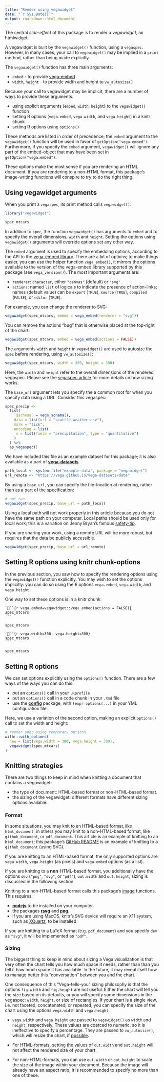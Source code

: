 ```yaml
---
title: "Render using vegawidget"
date: "`r Sys.Date()`"
output: rmarkdown::html_document
---
```


The central *side-effect* of this package is to render a *vegawidget*, an htmlwidget. 

A vegawidget is built by the `vegawidget()` function, using a `vegaspec`. However, in many cases, your call to `vegawidget()` may be implied in a `print` method, rather than being made explicitly. 

The `vegawidget()` function has three main arguments:

- `embed` - to provide [vega-embed](https://github.com/vega/vega-embed)
- `width`, `height` - to provide width and height to `vw_autosize()`

Because your call to vegawidget may be implicit, there are a number of ways to provide these arguments.

- using explicit arguments (`embed`, `width`, `height`) to the `vegawidget()` function 
- setting R options (`vega.embed`, `vega.width`, and `vega.height`) in a knitr chunk
- setting R options using `options()`

These methods are listed in order of precedence; the `embed` argument to the `vegawidget()` function will be used in favor of `getOption("vega.embed")`. Furthermore, if you specify the `embed` argument, `vegawidget()` will ignore any part of the embed-object that may have been set in `getOption("vega.embed")`.

These options make the most sense if you are rendering an HTML document. If you are rendering to a non-HTML format, this package's image-writing functions will conspire to try to do the right thing.

## Using vegawidget arguments

When you print a `vegaspec`, its print method calls `vegawidget()`.

```r
library("vegawidget")

spec_mtcars 
```
 
In addition to `spec`, the function `vegawidget()` has arguments to `embed` and to specify the overall dimensions, `width` and `height`. Setting the options using `vegawidget()` arguments will override options set any other way.

The `embed` argument is used to specify the embedding options, according to the API to the [vega-embed library](https://github.com/vega/vega-embed#options). There are a lot of options; to make things easier, you can use the helper function `vega_embed()`, it mirrors the options available to the version of the vega-embed library supported by this package (see `vega_version()`). The most important arguments are:

- `renderer`: `character`, either `"canvas"` (default) or `"svg"`
- `actions`: named `list` of logicals to indicate the presence of action-links; names (default value) can be `export` (`TRUE`), `source` (`TRUE`), `compiled` (`FALSE`), or `editor` (`TRUE`).

For example, you can change the renderer to SVG:

```r
vegawidget(spec_mtcars, embed = vega_embed(renderer = "svg"))
```

You can remove the actions "bug" that is otherwise placed at the top-right of the chart:

```r
vegawidget(spec_mtcars, embed = vega_embed(actions = FALSE))
```

The arguments `width` and `height` in `vegawidget()` are used to autosize the `spec` before rendering, using `vw_autosize()`:

```r
vegawidget(spec_mtcars, width = 300, height = 300)
```

Here, the `width` and `height` refer to the overall dimensions of the rendered vegaspec. Please see the [vegaspec article](vegaspec.html) for more details on how sizing works.

The `base_url` argument lets you specify the a common root for when you specify data using a URL. Consider this vegaspec:

```r
spec_precip <-
  list(
    `$schema` = vega_schema(),
    data = list(url = "seattle-weather.csv"),
    mark = "tick",
    encoding = list(
     x = list(field = "precipitation", type = "quantitative")
    )
  ) %>%
  as_vegaspec()
```

We have included this file as an example dataset for this package; it is also available as a part of **[vega-datasets](https://github.com/vega/vega-datasets)**

```r
path_local <- system.file("example-data", package = "vegawidget")
url_remote <- "https://vega.github.io/vega-datasets/data"
```

By using a `base_url`, you can specify the file-location at rendering, rather than as a part of the specification:

```r
# not run
vegawidget(spec_precip, base_url = path_local)
```

Using a local path will not work properly in this article because you do not have the same path on your computer. Local paths should be used only for local work; this is a variation on Jenny Bryan's famous [safety-tip](https://twitter.com/hadleywickham/status/940021008764846080).

If you are sharing your work, using a remote URL will be more robust, but requires that the data be publicly accessible.

```r
vegawidget(spec_precip, base_url = url_remote)
```

## Setting R options using knitr chunk-options

In the previous section, you saw how to specify the rendering options using the `vegawidget()` function explicitly. You may wish to set the options implicitly: you can do so using the R options `vega.embed`, `vega.width`, and `vega.height`.

One way to set these options is in a knitr chunk:

    ```{r vega.embed=vegawidget::vega_embed(actions = FALSE)}
    spec_mtcars
    ```

```r
spec_mtcars
```

    ```{r vega.width=300, vega.height=300}
    spec_mtcars
    ```

```r
spec_mtcars
```

## Setting R options

We can set options explicitly using the `options()` function. There are a few ways of the ways you can do this:

- put an `options()` call in your `.Rprofile`
- put an `options()` call in a code chunk in your `.Rmd` file
- use the [**config**](https://cran.r-project.org/package=config) package, with `!expr options(...)` in your YML configuration file.

Here, we use a variation of the second option, making an explicit `options()` call to set the width and height:

```r
# render spec using temporary options
withr::with_options(
  new = list(vega.width = 300, vega.height = 300),
  vegawidget(spec_mtcars)
)
```

## Knitting strategies

There are two things to keep in mind when knitting a document that contains a vegawidget:

- the type of document: HTML-based format or non-HTML-based format.
- the sizing of the vegawidget: different formats have different sizing options available.

### Format

In some situations, you may knit to an HTML-based format, like `html_document`; in others you may knit to a non-HTML-based format, like `github_document`, or `pdf_document`. This article is an example of knitting to an `html_document`; this package's [GitHub README](https://github.com/vegawidget/vegawidget/blob/master/README.md) is an example of knitting to a `github_document` (using SVG).

If you are knitting to an HTML-based format, the only supported options are `vega.width`, `vega.height` (as pixels) and `vega.embed` options (as a list). 

If you are knitting to a **non**-HTML-based format, you additionally have the options `dev` (`"png"`, `"svg"`, or `"pdf"`), `out.width` and `out.height`; sizing is discussed in the following section. 

Knitting to a non-HTML-based format calls this package's [image](image.html) functions. This requires:

- **[nodejs](https://nodejs.org)** to be installed on your computer.
- the packages **[rsvg](https://CRAN.R-project.org/package=rsvg)** and **[png](https://CRAN.R-project.org/package=png)**.
- if you are using MacOS, knitr's SVG device will require an X11 system, such as [XQuartz](https://www.xquartz.org), to be installed.

 If you are knitting to a LaTeX format (e.g. `pdf_document`) and you specify `dev` as `"svg"`, it will be implemented as `"pdf"`.
  
### Sizing

The biggest thing to keep in mind about sizing a Vega visualization is that very often the chart tells you how much space it needs, rather than than you tell it how much space it has available. In the future, it may reveal itself how to manage better this "conversation" between you and the chart. 

One consequence of this "Vega-tells-you" sizing philosophy is that the options `fig.width` and `fig.height` are not useful. Either the chart will tell you the size based on its defaults, or you will specify some dimensions in the vegaspec: `width`, `height`, or size of rectangles. If your chart is a single view, i.e. not faceted, concatenated, or repeated, you can specify the size of the chart using the options `vega.width` and `vega.height`.

  - `vega.width` and `vega.height` are passed to `vegawidget()` as `width` and `height`, respectively. These values are coerced to numeric, so it is ineffective to specify a percentage. They are passed to `vw_autosize()`, which will resize the chart, if [possible](https://vega.github.io/vega-lite/docs/size.html#limitations).

  - For HTML-formats, setting the values of `out.width` and `out.height` will not affect the rendered size of your chart.
  
  - For non-HTML-formats, you can use  `out.width` or `out.height` to scale the size of the image within your document.
Because the image will already have an aspect ratio, it is recommended to specify no more than one of these.

